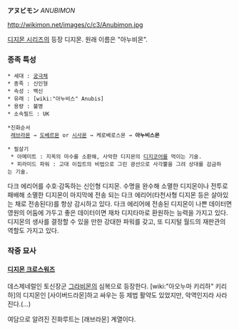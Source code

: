'''アヌビモン''' ''ANUBIMON''

http://wikimon.net/images/c/c3/Anubimon.jpg

[[디지몬 시리즈]]의 등장 디지몬. 원래 이름은 "아누비몬".

=== 종족 특성 ===
 * 세대 : [[궁극체]]
 * 종족 : 신인형
 * 속성 : 백신
 * 유래 : [wiki:"아누비스" Anubis]
 * 용량 : 불명
 * 소속필드 : UK

 *진화순서
  [[래브라몬]] → [[도베르몬]] or [[시사몬]] → 케로베로스몬 → '''아누비스몬'''

 * 필살기
  * 아메미트 : 지옥의 마수를 소환해, 사악한 디지몬의 [[디지코어]]를 먹이는 기술.
  * 피라미드 파워 : 고대 이집트의 비법으로 그린 광선으로 사각뿔을 그려 상대를 감금하는 기술.

다크 에리어를 수호·감독하는 신인형 디지몬. 수명을 완수해 소멸한 디지몬이나 전투로 패배해 소멸한 디지몬이 마지막에 전송 되는 다크 에리어(타천사형 디지몬 등은 살아있는 채로 전송된다)를 항상 감시하고 있다. 다크 에리어에 전송된 디지몬이 나쁜 데이터면 영원의 어둠에 가두고 좋은 데이터이면 재차 디지타마로 환원하는 능력을 가지고 있다. 디지몬의 생사를 결정할 수 있을 만한 강대한 파워를 갖고, 또 디지털 월드의 재판관의 역할도 가지고 있다.

=== 작중 묘사 ===
==== [[디지몬 크로스워즈]] ====
데스제네럴인 토신장군 [[그라비몬]]의 심복으로 등장한다. [wiki:"아오누마 키리하" 키리하]의 디지몬인 [사이버드라몬]하고 싸우는 등 제법 활약도 있었지만, 악역인지라 사라진다.(…)

여담으로 알려진 진화루트는 [래브라몬] 계열이다.

